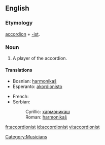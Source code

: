 ==English==
===Etymology===
[[accordion]] + [[-ist]].

===Noun===
{{en-noun}}

#A player of the accordion.
====Translations====
{{top}}
*Bosnian: [[harmonikaš#Bosnian|harmonikaš]] {{m}}
*Esperanto: [[akordionisto]]
{{mid}}
*French: {{t|fr|accordéonsite|mf}}
*Serbian:
*:Cyrillic: [[хармоникаш#Serbian|хармоникаш]] {{m}}
*:Roman: [[harmonikaš#Serbian|harmonikaš]] {{m}}
{{bottom}}

[[Category:Musicians]]
[[fr:accordionist]]
[[id:accordionist]]
[[vi:accordionist]]